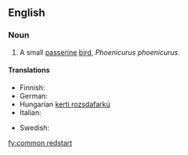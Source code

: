 ==English==
{{wikipedia}}

===Noun===
{{en-noun|sg=[[common]] [[redstart]]}}

# A small [[passerine]] [[bird]], ''Phoenicurus phoenicurus''.

====Translations====
{{trans-top|Phoenicurus phoenicurus}}
* Finnish: {{t-|fi|leppälintu}}
* German: {{t|de|Gartenrotschwanz|m}}
* Hungarian [[kerti rozsdafarkú]]
* Italian: {{t+|it|codirosso|m}}
{{trans-mid}}
* Swedish: {{t|sv|rödstjärt|c}}
{{trans-bottom}}

[[fy:common redstart]]